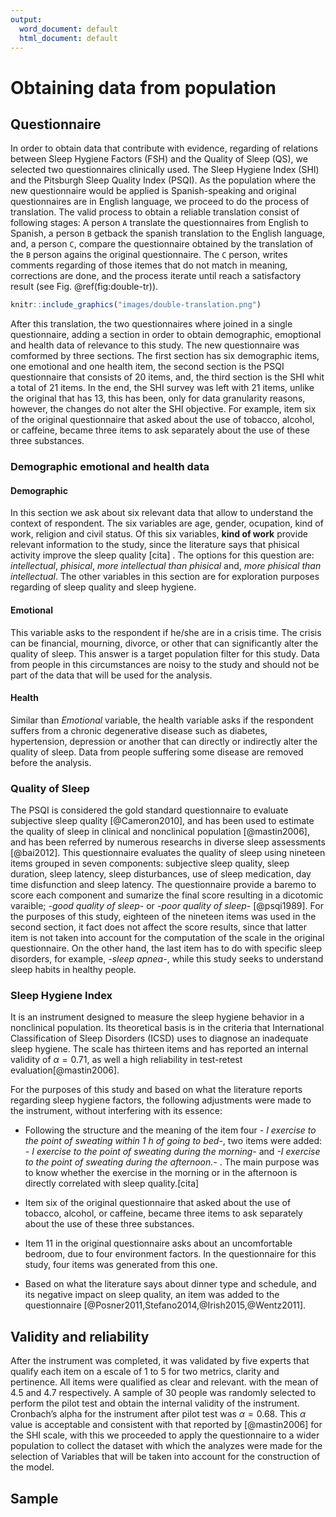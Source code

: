 ```yaml
---
output:
  word_document: default
  html_document: default
---
```

# Obtaining data from population


## Questionnaire

In order to obtain data that contribute with evidence, regarding of relations between Sleep Hygiene Factors (FSH) and the Quality of Sleep (QS), we selected two questionnaires clinically used. The Sleep Hygiene Index (SHI) and the Pitsburgh Sleep Quality Index (PSQI). As the population where the new questionnaire would be applied is Spanish-speaking and original questionnaires are in English language, we proceed to do the process of translation. The valid process to obtain a reliable translation consist of following stages: A person `A` translate the questionnaires from English to Spanish, a person `B` getback the spanish translation to the English language, and, a person `C`, compare the questionnaire obtained by the translation of the `B` person agains the original questionnaire. The `C` person, writes comments regarding of those itemes that do not match in meaning, corrections are done, and the process iterate until reach a satisfactory result (see  Fig. \@ref(fig:double-tr)).  

```r
knitr::include_graphics("images/double-translation.png")

```

After this translation, the two questionnaires where joined in a single questionnaire, adding a section in order to obtain demographic, emoptional and health data of relevance to this study. The new questionnaire was comformed by three sections. The first section has six demographic items, one emotional and one health item, the second section is the PSQI questionnaire that consists of 20 items, and, the third section is the SHI whit a total of 21 items. In the end, the SHI survey was left with 21 items, unlike the original that has 13, this has been, only for data granularity reasons, however, the changes do not alter the SHI objective. For example, item six of the original questionnaire that asked about the use of tobacco, alcohol, or caffeine, became three items to ask separately about the use of these three substances.

### Demographic emotional and health data

#### Demographic
In this section we ask about six relevant data that allow to understand the context of respondent. The six variables are age, gender, ocupation, kind of work, religion and civil status. Of this six variables, **kind of work** provide relevant information to the study, since the literature says that phisical activity improve the sleep quality [cita] . The options for this question are: *intellectual*, *phisical*, *more intellectual than phisical* and, *more phisical than intellectual*. The other variables in this section are for exploration purposes regarding of sleep quality and sleep hygiene.

#### Emotional
This variable asks to the respondent if he/she are in a crisis time. The crisis can be financial, mourning, divorce, or other that can significantly alter the quality of sleep. This answer is a target population filter for this study. Data from people in this circumstances are noisy to the study and should not be part of the data that will be used for the analysis.

#### Health
Similar than *Emotional* variable, the health variable asks if the respondent suffers from a chronic degenerative disease such as diabetes, hypertension, depression or another that can directly or indirectly alter the quality of sleep. Data from people suffering some disease are removed before the analysis.


### Quality of Sleep
The PSQI is considered the gold standard questionnaire to evaluate subjective sleep quality [@Cameron2010], and has been used to estimate the quality of sleep in clinical and nonclinical population [@mastin2006], and has been referred by numerous researchs in diverse sleep assessments [@bai2012]. This questionnaire evaluates the quality of sleep using nineteen items grouped in seven components: subjective sleep quality, sleep duration, sleep latency, sleep disturbances, use of sleep medication, day time disfunction and sleep latency. The questionnaire provide a baremo to score each component and sumarize the final score resulting in a dicotomic varaible; *\-good quality of sleep\-* or *\-poor quality of sleep\-* [@psqi1989]. For the purposes of this study, eighteen of the nineteen items was used in the second section, it fact does not affect the score results, since that latter item is not taken into account for the computation of the scale in the original questionnaire. On the other hand, the last item has to do with specific sleep disorders, for example, *\-sleep apnea\-*, while this study seeks to understand sleep habits in healthy people.


### Sleep Hygiene Index
It is an instrument designed to measure the sleep hygiene behavior in a nonclinical population. Its theoretical basis is in the criteria that International Classification of Sleep Disorders (ICSD) uses to diagnose an inadequate sleep hygiene. The scale has thirteen items and has reported an internal validity of  $\alpha=0.71$, as well a high reliability in test-retest evaluation[@mastin2006].

For the purposes of this study and based on what the literature reports regarding sleep hygiene factors, the following adjustments were made to the instrument, without interfering with its essence:

* Following the structure and the meaning of the item four *\- I exercise to the point of sweating within 1 h of going to bed\-*, two items were added: *\- I exercise to the point of sweating during the morning\-* and *\-I exercise to the point of sweating during the afternoon.\- *. The main purpose was to know whether the exercise in the morning or in the afternoon is directly correlated with sleep quality.[cita]

* Item six of the original questionnaire that asked about the use of tobacco, alcohol, or caffeine, became three items to ask separately about the use of these three substances.

* Item 11 in the original questionnaire asks about an uncomfortable bedroom, due to four environment factors. In the questionnaire for this study, four items was generated from this one.

* Based on what the literature says about dinner type and schedule, and its negative impact on sleep quality, an item was added to the questionnaire [@Posner2011,Stefano2014,@Irish2015,@Wentz2011].


## Validity and reliability

After the instrument was completed, it was validated by five experts that qualify each item on a escale of 1 to 5 for two metrics, clarity and pertinence. All items were qualified as clear and relevant. with the mean of 4.5 and 4.7 respectively. A sample of 30 people was randomly selected to perform the pilot test and obtain the internal validity of the instrument. Cronbach's alpha for the instrument after pilot test was $\alpha=0.68$. This $\alpha$ value is acceptable and consistent with that reported by [@mastin2006] for the SHI scale, with this we proceeded to apply the questionnaire to a wider population to collect the dataset with which the analyzes were made for the selection of Variables that will be taken into account for the construction of the model.

## Sample

